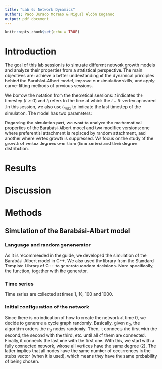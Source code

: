 ```yaml
---
title: "Lab 6: Network Dynamics"
authors: Paco Jurado Moreno & Miguel Alcón Doganoc
output: pdf_document
---
```


```r
knitr::opts_chunk$set(echo = TRUE)
```

# Introduction

The goal of this lab session is to simulate different network growth models and analyze their properties from a statistical perspective. The main objectives are: achieve a better understanding of the dynamical principles behind the Barabási-Albert model, improve our simulation skills, and apply curve-fitting methods of previous sessions. 

We borrow the notation from the theoretical sessions: $t$ indicates the timestep ($t \geq 0$) and $t_i$ refers to the time at which the $i-th$ vertex appeared .In this session, we also use $t_{max}$ to indicate the last timestep of the simulation. The model has two parameters:
\begin{itemize}
  \item $n_0$: the initial number of vertices.
  \item $m_0$: the initial number of edges of every new vertex.
\end{itemize}

Regarding the simulation part, we want to analyze the mathematical properties of the Barabási-Albert model and two modified versions: one where preferential attachment is replaced by random attachment, and another where vertex growth is suppressed. We focus on the study of the growth of vertex degrees over time (time series) and their degree distribution.

# Results 

# Discussion

# Methods
## Simulation of the Barabási-Albert model
### Language and random genenerator
As it is recommended in the guide, we developed the simulation of the Barabási-Albert model in C++. We also used the \texttt{random} library from the Standard Template Library of C++ to generate random decisions. More specifically, the \texttt{uniform\_int\_distribution} function, together with the \textit{Mersenne Twister 19937} generator.

### Time series
Time series are collected at times 1, 10, 100 and 1000.

### Initial configuration of the network
Since there is no indication of how to create the network at time 0, we decide to generate a cycle graph randomly. Basically, given $n_0$, the algorithm orders the $n_0$ nodes randomly. Then, it connects the first with the second, the second with the third, etc. until all of them are connected. Finally, it connects the last one with the first one. With this, we start with a fully connected network, whose all vertices have the same degree (2). The latter implies that all nodes have the same number of occurrences in the stubs vector (when it is used), which means they have the same probability of being chosen.